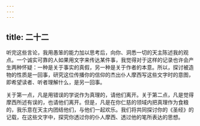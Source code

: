```yaml
---
---
---
```

title: 二十二
---

听完这些言论，我用愚笨的能力加以思考后，向你、洞悉一切的天主陈述我的观点。一个诚实可靠的人如果用文字来传达某件事，我觉得对于这样的记录也许会产生两种怀疑：一种是关于事实的真假，另一种是关于作者的本意。所以，探讨被造物的性质是一回事，研究这位传播你的信仰的杰出仆人摩西写这些文字时的意图，即希望读者、听者理解什么，是另一回事。

关于第一点，凡是用错误的学说作为真理的，请他们离开。关于第二点，凡是觉得摩西所述有误的，也请他们离开。但是，凡是在你仁慈的领域内把真理作为食粮的，我乐意在天主内团结他们，与他们一起欢乐。我们将共同探讨你的《圣经》的记载，在这些文字中，探究你透过你的仆人摩西、透过他的笔所表达的思想。